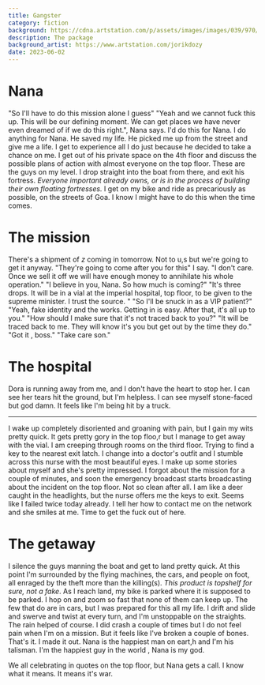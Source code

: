 ```yaml
---
title: Gangster
category: fiction
background: https://cdna.artstation.com/p/assets/images/images/039/970/530/large/jorik-dozy-epoch-cover.jpg?1629907288
description: The package
background_artist: https://www.artstation.com/jorikdozy
date: 2023-06-02
---
```


# Nana

"So I'll have to do this mission alone I guess"
"Yeah and we cannot fuck this up. This will be our defining moment. We can get places we have never even dreamed of if we do this right.", Nana says.
I'd do this for Nana. I do anything for Nana.
He saved my life. He picked me up from the street and give me a life.
I get to experience all I do just because he decided to take a chance on me.
I get out of his private space on the 4th floor and discuss the possible plans of action with almost everyone on the top floor. These are the guys on my level. I drop straight into the boat from there, and exit his fortress.
_Everyone important already owns, or is in the process of building their own floating fortresses._
I get on my bike and ride as precariously as possible, on the streets of Goa. I know I might have to do this when the time comes.

# The mission

There's a shipment of _z_ coming in tomorrow. Not to u,s but we're going to get it anyway.
"They're going to come after you for this" I say.
"I don't care. Once we sell it off we will have enough money to annihilate his whole operation."
"I believe in you, Nana. So how much is coming?"
"It's three drops. It will be in a vial at the imperial hospital, top floor, to be given to the supreme minister.
I trust the source. "
"So I'll be snuck in as a VIP patient?"
"Yeah, fake identity and the works. Getting in is easy. After that, it's all up to you."
"How should I make sure that it's not traced back to you?"
"It will be traced back to me. They will know it's you but get out by the time they do."
"Got it , boss."
"Take care son."

# The hospital

Dora is running away from me, and I don't have the heart to stop her. I can see her tears hit the ground, but I'm helpless.
I can see myself stone-faced but god damn. It feels like I'm being hit by a truck.

---

I wake up completely disoriented and groaning with pain, but I gain my wits pretty quick. It gets pretty gory in the top floo,r but I manage to get away with the vial.
I am creeping through rooms on the third floor. Trying to find a key to the nearest exit latch.
I change into a doctor's outfit and I stumble across this nurse with the most beautiful eyes. I make up some stories about myself and she's pretty impressed. I forgot about the mission for a couple of minutes, and soon the emergency broadcast starts broadcasting about the incident on the top floor.
Not so clean after all. I am like a deer caught in the headlights, but the nurse offers me the keys to exit.
Seems like I failed twice today already. I tell her how to contact me on the network and she smiles at me.
Time to get the fuck out of here.

# The getaway

I silence the guys manning the boat and get to land pretty quick.
At this point I'm surrounded by the flying machines, the cars, and people on foot, all enraged by the theft more than the killing(s).
_This product is topshelf for sure, not a fake_. As I reach land, my bike is parked where it is supposed to be parked. I hop on and zoom so fast that none of them can keep up. The few that do are in cars, but I was prepared for this all my life. I drift and slide and swerve and twist at every turn, and I'm unstoppable on the straights. The rain helped of course. I did crash a couple of times but I do not feel pain when I'm on a mission. But it feels like I've broken a couple of bones.
That's it. I made it out.
Nana is the happiest man on eart,h and I'm his talisman.
I'm the happiest guy in the world , Nana is my god.

We all celebrating in quotes on the top floor, but Nana gets a call. I know what it means. It means it's war.
